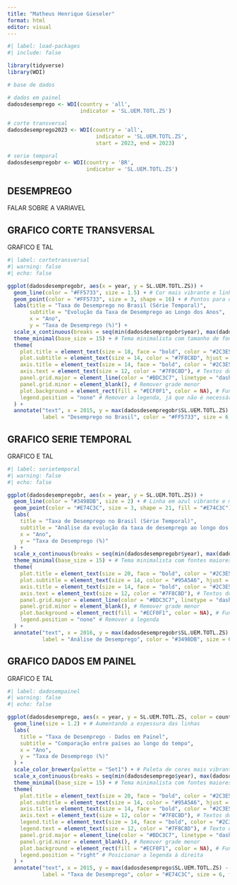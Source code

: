 ---
title: "Matheus Henrique Gieseler"
format: html
editor: visual
---

```{r}
#| label: load-packages
#| include: false

library(tidyverse)
library(WDI)

# base de dados

# dados em painel
dadosdesemprego <- WDI(country = 'all',
                       indicator = 'SL.UEM.TOTL.ZS')

# corte transversal
dadosdesemprego2023 <- WDI(country = 'all',
                            indicator = 'SL.UEM.TOTL.ZS',
                            start = 2023, end = 2023)

# serie temporal
dadosdesempregobr <- WDI(country = 'BR',
                         indicator = 'SL.UEM.TOTL.ZS')
```

## DESEMPREGO

FALAR SOBRE A VARIAVEL

## GRAFICO CORTE TRANSVERSAL

GRAFICO E TAL

```{r}
#| label: cortetransversal
#| warning: false
#| echo: false

ggplot(dadosdesempregobr, aes(x = year, y = SL.UEM.TOTL.ZS)) + 
  geom_line(color = "#FF5733", size = 1.5) + # Cor mais vibrante e linha mais grossa
  geom_point(color = "#FF5733", size = 3, shape = 16) + # Pontos para destacar cada ano
  labs(title = "Taxa de Desemprego no Brasil (Série Temporal)",
       subtitle = "Evolução da Taxa de Desemprego ao Longo dos Anos",
       x = "Ano", 
       y = "Taxa de Desemprego (%)") +
  scale_x_continuous(breaks = seq(min(dadosdesempregobr$year), max(dadosdesempregobr$year), by = 2)) + # Marcar intervalos de 2 anos no eixo x
  theme_minimal(base_size = 15) + # Tema minimalista com tamanho de fonte maior
  theme(
    plot.title = element_text(size = 18, face = "bold", color = "#2C3E50", hjust = 0.5), # Título com mais destaque
    plot.subtitle = element_text(size = 14, color = "#7F8C8D", hjust = 0.5), # Subtítulo em tom mais suave
    axis.title = element_text(size = 14, face = "bold", color = "#2C3E50"), # Eixos com mais destaque
    axis.text = element_text(size = 12, color = "#7F8C8D"), # Textos dos eixos
    panel.grid.major = element_line(color = "#BDC3C7", linetype = "dashed", size = 0.5), # Grade de fundo mais suave
    panel.grid.minor = element_blank(), # Remover grade menor
    plot.background = element_rect(fill = "#ECF0F1", color = NA), # Fundo do gráfico mais suave
    legend.position = "none" # Remover a legenda, já que não é necessária
  ) +
  annotate("text", x = 2015, y = max(dadosdesempregobr$SL.UEM.TOTL.ZS) - 1, 
           label = "Desemprego no Brasil", color = "#FF5733", size = 6, fontface = "italic")
```

## GRAFICO SERIE TEMPORAL

GRAFICO E TAL

```{r}
#| label: serietemporal
#| warning: false
#| echo: false  

ggplot(dadosdesempregobr, aes(x = year, y = SL.UEM.TOTL.ZS)) +
  geom_line(color = "#3498DB", size = 2) + # Linha em azul vibrante e mais grossa
  geom_point(color = "#E74C3C", size = 3, shape = 21, fill = "#E74C3C") + # Pontos vermelhos destacados
  labs(
    title = "Taxa de Desemprego no Brasil (Série Temporal)",
    subtitle = "Análise da evolução da taxa de desemprego ao longo dos anos",
    x = "Ano",
    y = "Taxa de Desemprego (%)"
  ) +
  scale_x_continuous(breaks = seq(min(dadosdesempregobr$year), max(dadosdesempregobr$year), by = 2)) + # Intervalos de 2 anos no eixo X
  theme_minimal(base_size = 15) + # Tema minimalista com fontes maiores
  theme(
    plot.title = element_text(size = 20, face = "bold", color = "#2C3E50", hjust = 0.5), # Título em negrito e maior
    plot.subtitle = element_text(size = 14, color = "#95A5A6", hjust = 0.5), # Subtítulo mais suave
    axis.title = element_text(size = 14, face = "bold", color = "#2C3E50"), # Títulos dos eixos em negrito
    axis.text = element_text(size = 12, color = "#7F8C8D"), # Textos dos eixos em tom neutro
    panel.grid.major = element_line(color = "#BDC3C7", linetype = "dashed", size = 0.5), # Grade maior com linha tracejada
    panel.grid.minor = element_blank(), # Remover grade menor
    plot.background = element_rect(fill = "#ECF0F1", color = NA), # Fundo suave
    legend.position = "none" # Remover a legenda
  ) +
  annotate("text", x = 2016, y = max(dadosdesempregobr$SL.UEM.TOTL.ZS) - 1, 
           label = "Análise de Desemprego", color = "#3498DB", size = 6, fontface = "italic") # Anotação personalizada
```

## GRAFICO DADOS EM PAINEL

GRAFICO E TAL

```{r}
#| label: dadosempainel 
#| warning: false 
#| echo: false  

ggplot(dadosdesemprego, aes(x = year, y = SL.UEM.TOTL.ZS, color = country)) +
  geom_line(size = 1.2) + # Aumentando a espessura das linhas
  labs(
    title = "Taxa de Desemprego - Dados em Painel",
    subtitle = "Comparação entre países ao longo do tempo",
    x = "Ano",
    y = "Taxa de Desemprego (%)"
  ) +
  scale_color_brewer(palette = "Set1") + # Paleta de cores mais vibrante
  scale_x_continuous(breaks = seq(min(dadosdesemprego$year), max(dadosdesemprego$year), by = 2)) + # Intervalos de 2 anos no eixo X
  theme_minimal(base_size = 15) + # Tema minimalista com fontes maiores
  theme(
    plot.title = element_text(size = 20, face = "bold", color = "#2C3E50", hjust = 0.5), # Título maior e negrito
    plot.subtitle = element_text(size = 14, color = "#95A5A6", hjust = 0.5), # Subtítulo mais suave
    axis.title = element_text(size = 14, face = "bold", color = "#2C3E50"), # Títulos dos eixos em negrito
    axis.text = element_text(size = 12, color = "#7F8C8D"), # Textos dos eixos em tom neutro
    legend.title = element_text(size = 14, face = "bold", color = "#2C3E50"), # Título da legenda em negrito
    legend.text = element_text(size = 12, color = "#7F8C8D"), # Texto da legenda em tom suave
    panel.grid.major = element_line(color = "#BDC3C7", linetype = "dashed", size = 0.5), # Grade maior com linha tracejada
    panel.grid.minor = element_blank(), # Remover grade menor
    plot.background = element_rect(fill = "#ECF0F1", color = NA), # Fundo suave
    legend.position = "right" # Posicionar a legenda à direita
  ) +
  annotate("text", x = 2015, y = max(dadosdesemprego$SL.UEM.TOTL.ZS) - 1, 
           label = "Taxa de Desemprego", color = "#E74C3C", size = 6, fontface = "italic") # Anotação personalizada
```
